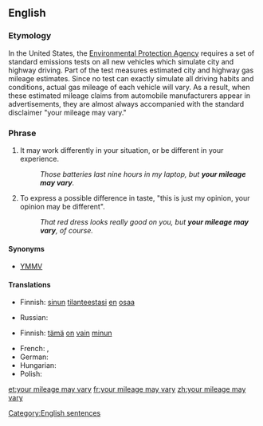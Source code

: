 ==English==

===Etymology===
In the United States, the [http://www.epa.gov Environmental Protection Agency] requires a set of standard emissions tests on all new vehicles which simulate city and highway driving.  Part of the test measures estimated city and highway gas mileage estimates.  Since no test can exactly simulate all driving habits and conditions, actual gas mileage of each vehicle will vary.  As a result, when these estimated mileage claims from automobile manufacturers appear in advertisements, they are almost always accompanied with the standard disclaimer "your mileage may vary."

===Phrase===
{{head|en|phrase|head=[[your]] [[mileage]] [[may]] [[vary]]}}
# {{context|idiomatic}} It may work differently in your situation, or be different in your experience.
#: ''Those batteries last nine hours in my laptop, but '''your mileage may vary'''.''
# {{context|idiomatic}} To express a possible difference in taste, "this is just my opinion, your opinion may be different". 
#: ''That red dress looks really good on you, but '''your mileage may vary''', of course.''

====Synonyms====
* [[YMMV]]

====Translations====
{{trans-top|it may work differently for you}}
* Finnish: [[sinun#Finnish|sinun]] [[tilanteesta#Finnish|tilanteestasi]] [[en#Finnish|en]] [[osaa#Finnish|osaa]] {{t+|fi|sanoa}}
{{trans-mid}}
* Russian: {{t-|ru|это может сработать у тебя подругому|sc=Cyrl}}
{{trans-bottom}}

{{trans-top|this is just my opinion}}
* Finnish: [[tämä#Finnish|tämä]] [[on#Finnish|on]] [[vain#Finnish|vain]] [[minun#Finnish|minun]] {{t+|fi|mielipide|alt=mielipiteeni}}
{{trans-mid}}
* French: {{t+|fr|des goûts et des couleurs, on ne discute pas}}, {{t-|fr|des goûts et des couleurs…}}
* German: {{t-|de|meiner Meinung nach}}
* Hungarian: {{t-|hu|ízlések és pofonok}}
* Polish: {{t-|pl|to tylko moje zdanie}}
{{trans-bottom}}

[[Category:English sentences]]

[[et:your mileage may vary]]
[[fr:your mileage may vary]]
[[zh:your mileage may vary]]